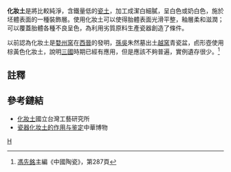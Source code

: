 '''化妝土'''是將比較純淨，含鐵量低的[[瓷土|瓷土]]，加工成潔白細膩，呈白色或奶白色，施於坯體表面的一種裝飾層。使用化妝土可以使得胎體表面光滑平整，釉層柔和滋潤；可以覆蓋胎體各種不良呈色，為利用劣質原料生產瓷器創造了條件。

以前認為化妝土是[[婺州窯|婺州窯]]在[[西晉|西晉]]的發明，[[孫吳|孫吳]]朱然墓出土[[越窯|越窯]]青瓷盆，卣形壺使用棕黃色化妝土，說明[[三國|三國]]時期已經有應用，但是應該不夠普遍，實例遺存很少。<ref>[[馮先銘|馮先銘]]主編《中國陶瓷》，第287頁</ref>

== 註釋 ==
<references />

== 參考鏈結 ==
* [https://web.archive.org/web/20070110231204/http://www2.ntcri.gov.tw/cb/cb01/upload/upfile/TF0037.pdf 化妝土]國立台灣工藝研究所
* [https://web.archive.org/web/20121118182158/http://www.gg-art.com/identityroom/index.php?termid=66 瓷器化妆土的作用与鉴定]中華博物

[[Category:陶艺|H]]